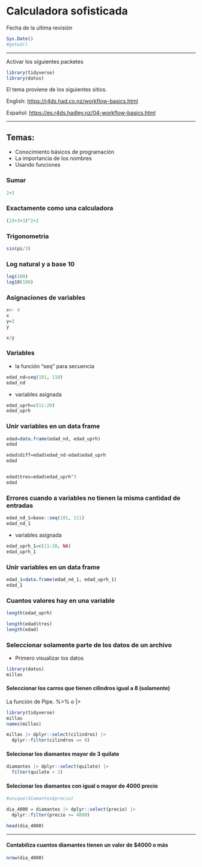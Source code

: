 # Calculadora sofisticada

Fecha de la ultima revisión
```r

Sys.Date()
#getwd()
```

***

Activar los siguientes packetes

```r
library(tidyverse)
library(datos)
```



El tema proviene de los siguientes sitios.

English:
 <https://r4ds.had.co.nz/workflow-basics.html>
 
Español:
 <https://es.r4ds.hadley.nz/04-workflow-basics.html>
 
 
***



## Temas:

  - Conocimiento básicos de programación
  - La importancia de los nombres
  - Usando funciones
  
### Sumar  
  
```r
2+2
```

### Exactamente como una calculadora

```r
(23+3+3)^2+2
```


### Trigonometria

```r
sin(pi/3)
```


### Log natural y a base 10


```r
log(100)
log10(100)
```

### Asignaciones de variables

```r
x<- 4
x
y=3
y

x/y
```


### Variables 


- la función "seq" para secuencia

```r
edad_nd=seq(101, 110)
edad_nd
```

- variables asignada

```r
edad_uprh=c(11:20)
edad_uprh
```

### Unir variables en un data frame

```r
edad=data.frame(edad_nd, edad_uprh)
edad
```


```r
edad$diff=edad$edad_nd-edad$edad_uprh
edad


edad$tres=edad$edad_uprh^3
edad
```


### Errores cuando a variables no tienen la misma cantidad de entradas


```r
edad_nd_1=base::seq(101, 111)
edad_nd_1
```

- variables asignada

```r
edad_uprh_1=c(11:20, NA)
edad_uprh_1
```

### Unir variables en un data frame

```r
edad_1=data.frame(edad_nd_1, edad_uprh_1)
edad_1
```


### Cuantos valores hay en una variable

```r
length(edad_uprh)

length(edad$tres)
length(edad)
```


### Seleccionar solamente parte de los datos de un archivo

- Primero visualizar los datos

```r
library(datos)
millas
```

#### Seleccionar los carros que tienen cilindros igual a 8 (solamente)

La función de Pipe.    %>% o |>



```r
library(tidyverse)
millas
names(millas)

millas |> dplyr::select(cilindros) |> 
  dplyr::filter(cilindros == 8)

```





#### Selecionar los diamantes mayor de 3 quilate

```r
diamantes |> dplyr::select(quilate) |> 
  filter(quilate > 3)
```


#### Selecionar los diamantes con igual o mayor de 4000 precio

```r
#unique(diamantes$precio)

dia_4000 = diamantes |> dplyr::select(precio) |> 
  dplyr::filter(precio >= 4000)

head(dia_4000)
```


***
#### Contabiliza cuantos diamantes tienen un valor de $4000 o más


```r

nrow(dia_4000) 

```




